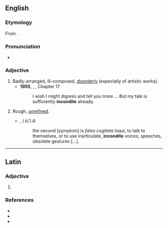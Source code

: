 ==English==

===Etymology===
From {{etyl|la|en}} {{m|la|inconditus}}.

===Pronunciation===
* {{a|UK}} {{IPA|/ɪnˈkɒndɪt/|lang=en}}

===Adjective===
{{head|en|adjective}}

# Badly-arranged, ill-composed, [[disorderly]] (especially of artistic works).
#* '''1955''', {{w|Vladimir Nabokov}}, ''{{w|Lolita}}'', Chapter 17
#*: I wish I might digress and tell you more ... But my tale is sufficiently '''incondite''' already.
# Rough, [[unrefined]].
#* {{RQ:RBrtn AntmyMlncly}}, I.iii.1.4:
#*: the second [symptom] is ''falso cogitata loqui'', to talk to themselves, or to use inarticulate, '''incondite''' voices, speeches, obsolete gestures&nbsp;[…].

----

==Latin==

===Adjective===
{{la-adj-form|incondite}}

# {{inflection of|inconditus||voc|m|s|lang=la}}

===References===
* {{R:L&S}}
* {{R:Elementary Lewis}}
* {{R:Gaffiot}}